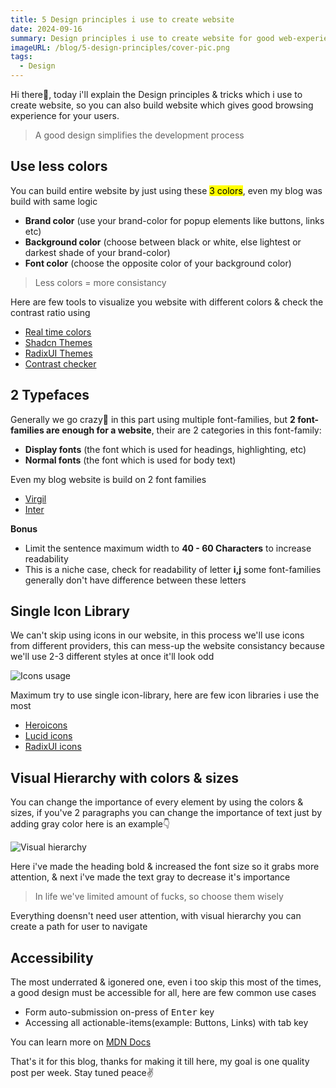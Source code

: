 ```yaml
---
title: 5 Design principles i use to create website
date: 2024-09-16
summary: Design principles i use to create website for good web-experience
imageURL: /blog/5-design-principles/cover-pic.png
tags:
  - Design
---
```



Hi there👋, today i'll explain the Design principles & tricks which i use to create website, so you can also build website which gives good browsing experience for your users.

> A good design simplifies the development process

<H2>Use less colors</H2>

You can build entire website by just using these <mark>3 colors</mark>, even my blog was build with same logic

- **Brand color** (use your brand-color for popup elements like buttons, links etc)
- **Background color** (choose between black or white, else lightest or darkest shade of your brand-color)
- **Font color** (choose the opposite color of your background color)

> Less colors = more consistancy

Here are few tools to visualize you website with different colors & check the contrast ratio using

- [Real time colors](https://www.realtimecolors.com/?colors=050315-fbfbfe-2f27ce-dedcff-433bff&fonts=Inter-Inter)
- [Shadcn Themes](https://ui.shadcn.com/themes)
- [RadixUI Themes](https://www.radix-ui.com/themes/playground)
- [Contrast checker](https://coolors.co/contrast-checker/112a46-acc8e5)

<H2>2 Typefaces</H2>

Generally we go crazy🤯 in this part using multiple font-families, but **2 font-families are enough for a website**, their are 2 categories in this font-family:

- **Display fonts** (the font which is used for headings, highlighting, etc)
- **Normal fonts** (the font which is used for body text)

Even my blog website is build on 2 font families

- [Virgil](https://virgil.excalidraw.com/)
- [Inter](https://fonts.google.com/specimen/Inter?query=inter)

**Bonus**

- Limit the sentence maximum width to **40 - 60 Characters** to increase readability
- This is a niche case, check for readability of letter **i,j** some font-families generally don't have difference between these letters

<H2>Single Icon Library</H2>

We can't skip using icons in our website, in this process we'll use icons from different providers, this can mess-up the website consistancy because we'll use 2-3 different styles at once it'll look odd

![Icons usage](/blog/5-design-principles/icon-usage.png)

Maximum try to use single icon-library, here are few icon libraries i use the most

- [Heroicons](https://heroicons.com/)
- [Lucid icons](https://lucide.dev/icons/)
- [RadixUI icons](https://www.radix-ui.com/icons)

<H2>Visual Hierarchy with colors & sizes</H2>

You can change the importance of every element by using the colors & sizes, if you've 2 paragraphs you can change the importance of text just by adding gray color here is an example👇

![Visual hierarchy](/blog/5-design-principles/readability.png)

Here i've made the heading bold & increased the font size so it grabs more attention, & next i've made the text gray to decrease it's importance

> In life we've limited amount of fucks, so choose them wisely

Everything doensn't need user attention, with visual hierarchy you can create a path for user to navigate

<H2>Accessibility</H2>

The most underrated & igonered one, even i too skip this most of the times, a good design must be accessible for all, here are few common use cases

- Form auto-submission on-press of <kbd>Enter</kbd> key
- Accessing all actionable-items(example: Buttons, Links) with tab key

You can learn more on [MDN Docs](https://developer.mozilla.org/en-US/docs/Web/Accessibility)

That's it for this blog, thanks for making it till here, my goal is one quality post per week. Stay tuned peace✌️
